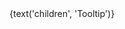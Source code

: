 

<Meta component={Tooltip} decorators={[centered]} title="Components|Tooltip" />

<Preview>
  <Story name="Default">
    <Tooltip
      ariaLabel={text('ariaLabel', 'The label announced by screenreaders')}
      label={text(
        'label',
        'Tooltips with a lot of text are designed to warp into a multiline display.'
      )}
      variant={
        select(
          'variant',
          {
            default: '',
            light: 'light',
            dark: 'dark',
            primary: 'primary',
            info: 'info',
            success: 'success',
            warning: 'warning',
            danger: 'danger',
          },
          ''
        ) || undefined
      }
    >
      <div>{text('children', 'Tooltip')}</div>
    </Tooltip>
  </Story>
</Preview>
